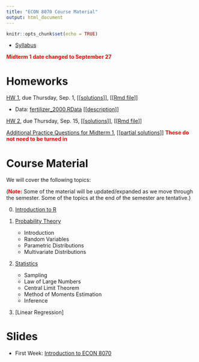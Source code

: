 ```yaml
---
title: "ECON 8070 Course Material"
output: html_document
---
```


```r
knitr::opts_chunk$set(echo = TRUE)
```

- [Syllabus](syllabus.pdf)

<span style="color:red"><b>Midterm 1 date changed to September 27</b></span>

# Homeworks

[HW 1](hw1.html), due Thursday, Sep. 1, [[[solutions](hw1_sol.pdf)]], [[[Rmd file](https://github.com/bcallaway11/bcallaway11.github.io/blob/master/Courses/ECON_8070_Fall_2022/hw1_sol.Rmd)]]

* Data: [fertilizer_2000.RData](fertilizer_2000.RData) [[[description](fertilizer_description.txt)]]

[HW 2](hw2.html), due Thursday, Sep. 15, [[[solutions](hw2_sol.pdf)]], [[[Rmd file](https://github.com/bcallaway11/bcallaway11.github.io/blob/master/Courses/ECON_8070_Fall_2022/hw2_sol.Rmd)]]

[Additional Practice Questions for Midterm 1](additional_practice_1.html), [[[partial solutions](additional_practice_1_partial_solutions.pdf)]] <span style="color: red; font-weight: bold;">These do not need to be turned in</span>

# Course Material

We will cover the following topics:

(<span style="color: red; font-weight: bold;">Note:</span> Some of the material will be updated/expanded as we move through the semester.  Some of the topics at the end of the semester are tentative.)

0. [Introduction to R](introduction_to_R.html)

1. [Probability Theory](01_probability.html)

    - Introduction
    - Random Variables
    - Parametric Distributions
    - Multivariate Distributions

2. [Statistics](02_statistics.html)

    - Sampling
    - Law of Large Numbers
    - Central Limit Theorem
    - Method of Moments Estimation
    - Inference
    
3. [Linear Regression]

# Slides

- First Week: [Introduction to ECON 8070](introduction_slides.html)


